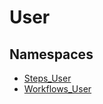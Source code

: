 
# User

## Namespaces

- [Steps\_User](../core_flows.Steps_User/page.mdx)
- [Workflows\_User](../core_flows.Workflows_User/page.mdx)

